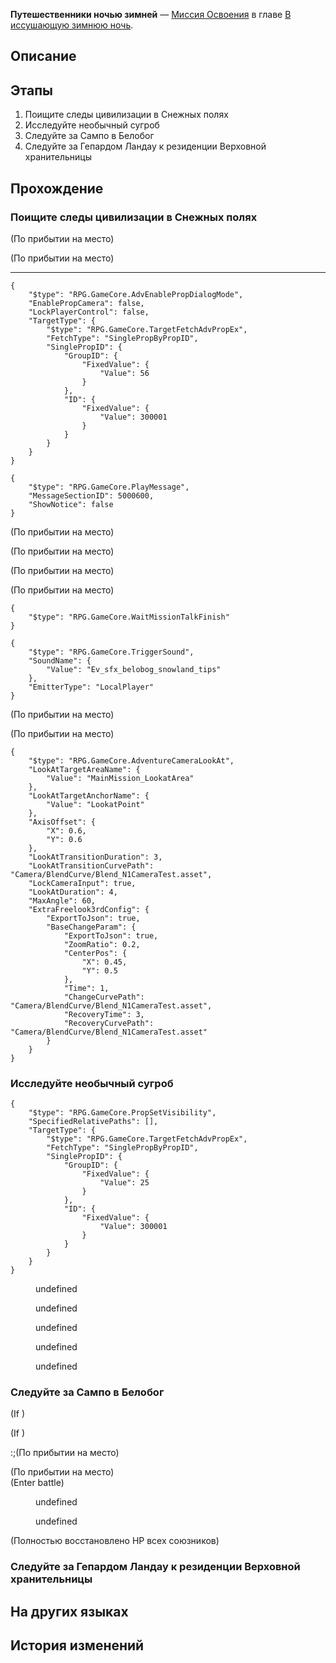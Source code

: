 {{Дополнить|Диалоги.}}
{{Миссия Инфобокс
|id              = 1010101
|Название        = 
|Изображение     = Миссия Освоения Путешественники ночью зимней.png
|Тип             = Миссия Освоения
|События         = 
|Глава           = В иссушающую зимнюю ночь
|Условия         = Завершена [[Миссия Освоения]] ''[[Оледенительное приключение]]''
|Персонажи       = Гепард; Дань Хэн; Март 7; Молодой человек, прячущийся в снегу; Первопроходец; Сампо; Солдат
|СтартЛокация    = [[Ярило-VI]] — [[Пригородные снежные поля]]
|Локации         = Пригородные снежные поля
|Предыдущая      = Оледенительное приключение
|Следующая       = Ночь в городе вечнозимья
|Награды         = Опыт Освоения*600; Звёздный нефрит*80; Журнал приключений*3; Конденсированный эфир*1
}}
'''Путешественники ночью зимней''' — [[Миссия Освоения]] в главе [[В иссушающую зимнюю ночь]].

==Описание==
{{Описание|Втроём вы приземляетесь на поверхность Ярило-VI.<br />Вас приветствуют бескрайние снега и ветер. Перед собой вы видите синеволосого проводника. Неужели в этих пустошах действительно существует цивилизация?}}

==Этапы==
# Поищите следы цивилизации в Снежных полях
# Исследуйте необычный сугроб
# Следуйте за Сампо в Белобог
# Следуйте за Гепардом Ландау к резиденции Верховной хранительницы

==Прохождение==
{{Дополнить}}


===Поищите следы цивилизации в Снежных полях===
{{Описание миссии|локация=Пригородные снежные поля|Вы благополучно приземляетесь на Ярило-VI и обнаруживаете, что вокруг вас только ледяной ветер и бескрайние снежные просторы.<br />Тут вам вспоминаются слова Химеко о том, что успешные Первопроходцы должны научиться исследовать, понимать, созидать и соединять... Наверное, так выглядит стадия исследования...<br />В любом случае сейчас есть только два варианта: либо двигаться вперёд сквозь ветер и снег, либо ждать, когда Стелларон появится перед вами сам.}}
{{Диалог Начало}}
;(По прибытии на место)

;(По прибытии на место)
----
<pre>{
	"$type": "RPG.GameCore.AdvEnablePropDialogMode",
	"EnablePropCamera": false,
	"LockPlayerControl": false,
	"TargetType": {
		"$type": "RPG.GameCore.TargetFetchAdvPropEx",
		"FetchType": "SinglePropByPropID",
		"SinglePropID": {
			"GroupID": {
				"FixedValue": {
					"Value": 56
				}
			},
			"ID": {
				"FixedValue": {
					"Value": 300001
				}
			}
		}
	}
}</pre>
<!--Unknown TalkSentence: 201011103-->
<!--Unknown TalkSentence: 201011104-->
<pre>{
	"$type": "RPG.GameCore.PlayMessage",
	"MessageSectionID": 5000600,
	"ShowNotice": false
}</pre>
;(По прибытии на место)

;(По прибытии на место)
<!--Unknown TalkSentence: 201010601-->
<!--Unknown TalkSentence: 201010602-->
;(По прибытии на место)

;(По прибытии на место)
<!--Unknown TalkSentence: 201010609-->
<pre>{
	"$type": "RPG.GameCore.WaitMissionTalkFinish"
}</pre>
<pre>{
	"$type": "RPG.GameCore.TriggerSound",
	"SoundName": {
		"Value": "Ev_sfx_belobog_snowland_tips"
	},
	"EmitterType": "LocalPlayer"
}</pre>
<!--Unknown TalkSentence: 201010610-->
<!--Unknown TalkSentence: 201010611-->
;(По прибытии на место)

;(По прибытии на место)
<pre>{
	"$type": "RPG.GameCore.AdventureCameraLookAt",
	"LookAtTargetAreaName": {
		"Value": "MainMission_LookatArea"
	},
	"LookAtTargetAnchorName": {
		"Value": "LookatPoint"
	},
	"AxisOffset": {
		"X": 0.6,
		"Y": 0.6
	},
	"LookAtTransitionDuration": 3,
	"LookAtTransitionCurvePath": "Camera/BlendCurve/Blend_N1CameraTest.asset",
	"LockCameraInput": true,
	"LookAtDuration": 4,
	"MaxAngle": 60,
	"ExtraFreelook3rdConfig": {
		"ExportToJson": true,
		"BaseChangeParam": {
			"ExportToJson": true,
			"ZoomRatio": 0.2,
			"CenterPos": {
				"X": 0.45,
				"Y": 0.5
			},
			"Time": 1,
			"ChangeCurvePath": "Camera/BlendCurve/Blend_N1CameraTest.asset",
			"RecoveryTime": 3,
			"RecoveryCurvePath": "Camera/BlendCurve/Blend_N1CameraTest.asset"
		}
	}
}</pre>
{{Диалог Конец}}

===Исследуйте необычный сугроб===
{{Описание миссии|локация=Пригородные снежные поля|Вы благополучно приземляетесь на Ярило-VI и обнаруживаете, что вокруг вас только ледяной ветер и бескрайние снежные просторы.<br />Тут вам вспоминаются слова Химеко о том, что успешные Первопроходцы должны научиться исследовать, понимать, созидать и соединять... Наверное, так выглядит стадия исследования...<br />В этом белоснежном мире ваше внимание привлекает шевелящийся сугроб.<br />Что может быть интереснее, чем живой сугроб? Вы решаете изучить его поближе.}}
{{Диалог Начало}}
:{{tx}}
<pre>{
	"$type": "RPG.GameCore.PropSetVisibility",
	"SpecifiedRelativePaths": [],
	"TargetType": {
		"$type": "RPG.GameCore.TargetFetchAdvPropEx",
		"FetchType": "SinglePropByPropID",
		"SinglePropID": {
			"GroupID": {
				"FixedValue": {
					"Value": 25
				}
			},
			"ID": {
				"FixedValue": {
					"Value": 300001
				}
			}
		}
	}
}</pre>
<!--Unknown TalkSentence: 201010301-->
<!--Unknown TalkSentence: 201010302-->
<!--Unknown TalkSentence: 201010303-->
<!--Unknown TalkSentence: 201010304-->
<!--Unknown TalkSentence: 201010305-->
<!--Unknown TalkSentence: 201010306-->
<!--Unknown TalkSentence: 201010307-->
<!--Unknown TalkSentence: 201010308-->
<!--Unknown TalkSentence: 201010309-->
<!--Unknown TalkSentence: 201010310-->
<!--Unknown TalkSentence: 201010311-->
<!--Unknown TalkSentence: 201010312-->
:{{Диалог|Стрелка}} undefined
<!--Unknown TalkSentence: 201010313-->
<!--Unknown TalkSentence: 201010314-->
<!--Unknown TalkSentence: 201010315-->
:{{Диалог|Стрелка}} undefined
:{{Диалог|Стрелка}} undefined
:{{Диалог|Стрелка}} undefined
:{{Диалог|Стрелка}} undefined
{{Диалог Конец}}

===Следуйте за Сампо в Белобог===
{{Описание миссии|локация=Пригородные снежные поля|Вы находите дрожащего молодого человека, закопавшегося в сугроб. Наверное, он всё же не собирался спать на пробирающем до костей морозе, а, судя по всему, хотел спрятаться от чего-то... Чего-то более угрожающего, чем ваша команда.<br />Узнав вас получше, он соглашается отвести вас в Белобог - последний оплот человечества на этой планете. Наверняка именно там вы сможете найти информацию о Стеллароне.}}
{{Диалог Начало}}
:<!--1-second delay-->
<!--Unknown TalkSentence: 201010612-->
<!--Unknown TalkSentence: 201010613-->
<!--Unknown TalkSentence: 201010614-->
;(If {{cx}}{{subst:void|<!--{"$type":"RPG.GameCore.ByCompareMissionBattleWin","EventID":20101011}-->}})
::{{tx}}
:;(Enter battle)
::{{Enemy List|Солдат Среброгривых Стражей*1; Гепард*1}}
;(If {{cx}}{{subst:void|<!--{"$type":"RPG.GameCore.ByCompareMissionBattleWin","EventID":20101011}-->}})
:;(По прибытии на место)

;(По прибытии на место)
:{{tx}}
;(Enter battle)
:{{Enemy List|Солдат Среброгривых Стражей*1; Гепард*1}}
<!--Unknown TalkSentence: 201010401-->
<!--Unknown TalkSentence: 201010402-->
<!--Unknown TalkSentence: 201010403-->
:{{Диалог|Стрелка}} undefined
:<!--Unknown TalkSentence: 201010404-->
::{{tx}}
:<!--Unknown TalkSentence: 201010401-->
:<!--Unknown TalkSentence: 201010402-->
:<!--Unknown TalkSentence: 201010403-->
:<!--Unknown TalkSentence: 201010404-->
:<!--Unknown TalkSentence: 201010405-->
:<!--Unknown TalkSentence: 201010406-->
:<!--Unknown TalkSentence: 201010407-->
:<!--Unknown TalkSentence: 201010408-->
:<!--Unknown TalkSentence: 201010409-->
:<!--Unknown TalkSentence: 201010410-->
:<!--Unknown TalkSentence: 201010411-->
:<!--Unknown TalkSentence: 201010412-->
:{{Диалог|Стрелка}} undefined
:<!--Unknown TalkSentence: 201010406-->
::{{tx}}
:<!--Unknown TalkSentence: 201010401-->
:<!--Unknown TalkSentence: 201010402-->
:<!--Unknown TalkSentence: 201010403-->
:<!--Unknown TalkSentence: 201010404-->
:<!--Unknown TalkSentence: 201010405-->
:<!--Unknown TalkSentence: 201010406-->
:<!--Unknown TalkSentence: 201010407-->
:<!--Unknown TalkSentence: 201010408-->
:<!--Unknown TalkSentence: 201010409-->
:<!--Unknown TalkSentence: 201010410-->
:<!--Unknown TalkSentence: 201010411-->
:<!--Unknown TalkSentence: 201010412-->
<!--Unknown TalkSentence: 201010404-->
:{{tx}}
<!--Unknown TalkSentence: 201010401-->
<!--Unknown TalkSentence: 201010402-->
<!--Unknown TalkSentence: 201010403-->
<!--Unknown TalkSentence: 201010404-->
<!--Unknown TalkSentence: 201010405-->
<!--Unknown TalkSentence: 201010406-->
<!--Unknown TalkSentence: 201010407-->
<!--Unknown TalkSentence: 201010408-->
<!--Unknown TalkSentence: 201010409-->
<!--Unknown TalkSentence: 201010410-->
<!--Unknown TalkSentence: 201010411-->
<!--Unknown TalkSentence: 201010412-->

;(Полностью восстановлено НР всех союзников)
{{Диалог Конец}}

===Следуйте за Гепардом Ландау к резиденции Верховной хранительницы===
{{Описание миссии|локация=Административный район|Плохая новость заключается в том, что ваш новый друг Сампо оставил вас в одиночку разбираться с Гепардом Ландау, командующим Среброгривых Стражей. Хорошая же новость в том, что стоящий перед вами грозный страж на самом деле довольно уступчив.<br />Вам удаётся убедить Гепарда в том, что вы явились из мира за небесами. Он обещает сопроводить вас к Верховной хранительнице Белобога.<br />Кажется, что всё идёт как надо... Не о чем переживать, просто следуйте за Среброгривыми Стражами.}}
{{Диалог Начало}}
:{{tx}}
{{Диалог Конец}}

==На других языках==
{{На других языках
|en   = Travelers on a Winter Night
|zhs  = 如果在冬夜，一群旅人
|zht  = 如果在冬夜，一群旅人
|ja   = もし冬の夜に、旅する人達がいたら
|ko   = 겨울밤의 여행자 무리
|es   = Viajeros en una noche de invierno
|fr   = Voyageurs par une nuit d'hiver
|ru   = Путешественники ночью зимней
|th   = นักเดินทางในค่ำคืนฤดูหนาว
|vi   = Những Nhà Lữ Hành Trong Đêm Đông
|de   = Reisende an einem Winterabend
|id   = Pengelana di Malam Musim Dingin
|pt   = Viajantes em Uma Noite de Inverno
}}

==История изменений==
{{История изменений|2.7}}
